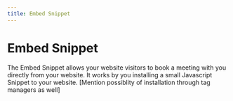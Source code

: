 ```yaml
---
title: Embed Snippet
---
```


# Embed Snippet

The Embed Snippet allows your website visitors to book a meeting with you directly from your website. It works by you installing a small Javascript Snippet to your website.
[Mention possiblity of installation through tag managers as well]
